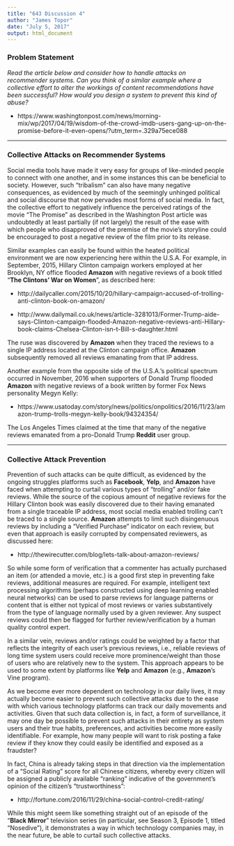 ```yaml
---
title: "643 Discussion 4"
author: "James Topor"
date: "July 5, 2017"
output: html_document
---
```


### Problem Statement

*Read the article below and consider how to handle attacks on recommender systems. Can you think of a similar example where a collective effort to alter the workings of content recommendations have been successful? How would you design a system to prevent this kind of abuse?*

- https://www.washingtonpost.com/news/morning-mix/wp/2017/04/19/wisdom-of-the-crowd-imdb-users-gang-up-on-the-promise-before-it-even-opens/?utm_term=.329a75ece088

_____

### Collective Attacks on Recommender Systems

Social media tools have made it very easy for groups of like-minded people to connect with one another, and in some instances this can be beneficial to society. However, such "tribalism" can also have many negative consequences, as evidenced by much of the seemingly unhinged political and social discourse that now pervades most forms of social media. In fact, the collective effort to negatively influence the perceived ratings of the movie "The Promise" as described in the Washington Post article was undoubtedly at least partially (if not largely) the result of the ease with which people who disapproved of the premise of the movie's storyline could be encouraged to post a negative review of the film prior to its release.

Similar examples can easily be found within the heated political environment we are now experiencing here within the U.S.A.  For example, in September, 2015, Hillary Clinton campaign workers employed at her Brooklyn, NY office flooded __Amazon__ with negative reviews of a book titled "__The Clintons' War on Women__", as described here: 

- http://dailycaller.com/2015/10/20/hillary-campaign-accused-of-trolling-anti-clinton-book-on-amazon/

- http://www.dailymail.co.uk/news/article-3281013/Former-Trump-aide-says-Clinton-campaign-flooded-Amazon-negative-reviews-anti-Hillary-book-claims-Chelsea-Clinton-isn-t-Bill-s-daughter.html

The ruse was discovered by __Amazon__ when they traced the reviews to a single IP address located at the Clinton campaign office. __Amazon__ subsequently removed all reviews emanating from that IP address. 

Another example from the opposite side of the U.S.A.'s political spectrum occurred in November, 2016 when supporters of Donald Trump flooded __Amazon__ with negative reviews of a book written by former Fox News personality Megyn Kelly:

- https://www.usatoday.com/story/news/politics/onpolitics/2016/11/23/amazon-trump-trolls-megyn-kelly-book/94324354/

The Los Angeles Times claimed at the time that many of the negative reviews emanated from a pro-Donald Trump __Reddit__ user group.

_____

### Collective Attack Prevention

Prevention of such attacks can be quite difficult, as evidenced by the ongoing struggles platforms such as __Facebook__, __Yelp__, and __Amazon__ have faced when attempting to curtail various types of "trolling" and/or fake reviews. While the source of the copious amount of negative reviews for the Hillary Clinton book was easily discovered due to their having emanated from a single traceable IP address, most social media enabled trolling can't be traced to a single source. __Amazon__ attempts to limit such disingenuous reviews by including a "Verified Purchase" indicator on each review, but even that approach is easily corrupted by compensated reviewers, as discussed here:

- http://thewirecutter.com/blog/lets-talk-about-amazon-reviews/

So while some form of verification that a commenter has actually purchased an item (or attended a movie, etc.) is a good first step in preventing fake reviews, additional measures are required. For example, intelligent text processing algorithms (perhaps constructed using deep learning enabled neural networks) can be used to parse reviews for language patterns or content that is either not typical of most reviews or varies substantively from the type of language normally used by a given reviewer. Any suspect reviews could then be flagged for further review/verification by a human quality control expert.

In a similar vein, reviews and/or ratings could be weighted by a factor that reflects the integrity of each user's previous reviews, i.e., reliable reviews of long time system users could receive more prominence/weight than those of users who are relatively new to the system. This approach appears to be used to some extent by platforms like __Yelp__ and __Amazon__ (e.g., __Amazon__'s Vine program). 

As we become ever more dependent on technology in our daily lives, it may actually become easier to prevent such collective attacks due to the ease with which various technology platforms can track our daily movements and activities. Given that such data collection is, in fact, a form of surveillance, it may one day be possible to prevent such attacks in their entirety as system users and their true habits, preferences, and activities become more easily identifiable. For example, how many people will want to risk posting a fake review if they know they could easily be identified and exposed as a fraudster? 

In fact, China is already taking steps in that direction via the implementation of a "Social Rating" score for all Chinese citizens, whereby every citizen will be assigned a publicly available "ranking" indicative of the government's opinion of the citizen's "trustworthiness":

- http://fortune.com/2016/11/29/china-social-control-credit-rating/

While this might seem like something straight out of an episode of the "__Black Mirror__" television series (in particular, see Season 3, Episode 1, titled "Nosedive"), it demonstrates a way in which technology companies may, in the near future, be able to curtail such collective attacks.
